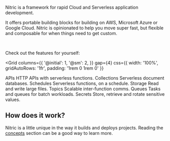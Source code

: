 Nitric is a framework for rapid Cloud and Serverless application development.

It offers portable building blocks for building on AWS, Microsoft Azure or Google Cloud. Nitric is opinionated to help you move super fast, but flexible and composable for when things need to get custom.

<br />

Check out the features for yourself:

<Grid
  columns={{
    '@initial': 1,
    '@sm': 2,
  }}
  gap={4}
  css={{ width: '100%', gridAutoRows: '1fr', padding: '1rem 0 1rem 0' }}
>
  <Link href="/docs/apis" css={{ height: '100%' }}>
    <Card
      highlight
      css={{
        display: 'flex',
        flexDirection: 'column',
        padding: 16,
        rowGap: 16,
        height: '100%',
      }}
    >
      <Box
        css={{
          display: 'flex',
          flexDirection: 'column',
          padding: 2,
          rowGap: 16,
        }}
      >
        <Typography variant="h6">APIs</Typography>
        <Typography>HTTP APIs with serverless functions.</Typography>
      </Box>
    </Card>
  </Link>
  <Link href="/docs/collections" css={{ height: '100%' }}>
    <Card
      highlight
      css={{
        display: 'flex',
        flexDirection: 'column',
        padding: 16,
        rowGap: 16,
        height: '100%',
      }}
    >
      <Box
        css={{
          display: 'flex',
          flexDirection: 'column',
          padding: 2,
          rowGap: 16,
        }}
      >
        <Typography variant="h6">Collections</Typography>
        <Typography>Serverless document databases.</Typography>
      </Box>
    </Card>
  </Link>
  <Link href="/docs/schedules" css={{ height: '100%' }}>
    <Card
      highlight
      css={{
        display: 'flex',
        flexDirection: 'column',
        padding: 16,
        rowGap: 16,
        height: '100%',
      }}
    >
      <Box
        css={{
          display: 'flex',
          flexDirection: 'column',
          padding: 2,
          rowGap: 16,
        }}
      >
        <Typography variant="h6">Schedules</Typography>
        <Typography>Serverless functions, on a schedule.</Typography>
      </Box>
    </Card>
  </Link>
  <Link href="/docs/storage" css={{ height: '100%' }}>
    <Card
      highlight
      css={{
        display: 'flex',
        flexDirection: 'column',
        padding: 16,
        rowGap: 16,
        height: '100%',
      }}
    >
      <Box
        css={{
          display: 'flex',
          flexDirection: 'column',
          padding: 2,
          rowGap: 16,
        }}
      >
        <Typography variant="h6">Storage</Typography>
        <Typography>Read and write large files.</Typography>
      </Box>
    </Card>
  </Link>
  <Link href="/docs/Topics" css={{ height: '100%' }}>
    <Card
      highlight
      css={{
        display: 'flex',
        flexDirection: 'column',
        padding: 16,
        rowGap: 16,
        height: '100%',
      }}
    >
      <Box
        css={{
          display: 'flex',
          flexDirection: 'column',
          padding: 2,
          rowGap: 16,
        }}
      >
        <Typography variant="h6">Topics</Typography>
        <Typography>Scalable inter-function comms.</Typography>
      </Box>
    </Card>
  </Link>
  <Link href="/docs/queues" css={{ height: '100%' }}>
    <Card
      highlight
      css={{
        display: 'flex',
        flexDirection: 'column',
        padding: 16,
        rowGap: 16,
        height: '100%',
      }}
    >
      <Box
        css={{
          display: 'flex',
          flexDirection: 'column',
          padding: 2,
          rowGap: 16,
        }}
      >
        <Typography variant="h6">Queues</Typography>
        <Typography>Tasks and queues for batch workloads.</Typography>
      </Box>
    </Card>
  </Link>
  <Link href="/docs/secrets" css={{ height: '100%' }}>
    <Card
      highlight
      css={{
        display: 'flex',
        flexDirection: 'column',
        padding: 16,
        rowGap: 16,
        height: '100%',
      }}
    >
      <Box
        css={{
          display: 'flex',
          flexDirection: 'column',
          padding: 2,
          rowGap: 16,
        }}
      >
        <Typography variant="h6">Secrets</Typography>
        <Typography>Store, retrieve and rotate sensitive values.</Typography>
      </Box>
    </Card>
  </Link>
</Grid>

<CardGrid>
  <LinkCard
    title="APIs"
    description="REST APIs with serverless functions as route handlers."
  />
  <LinkCard title="Storage" description="Read and write large files." />
  <LinkCard
    title="Collections"
    description="Document database with collection and sub-collection features."
  />
  <LinkCard
    title="Topics"
    description="Send messages between functions and integrate your app."
  />
  <LinkCard
    title="Queues"
    description="Create and process asynchronous tasks and batch workloads."
  />
  <LinkCard
    title="Schedules"
    description="Run serverless functions on a cadence to perform time-based work."
  />
  <LinkCard
    title="Secrets"
    description="Store and retrieve credentials and other secrets."
  />
</CardGrid>

<!-- TODO: insert links to various framework examples e.g. react, nextjs, angular, svelt, etc. ============================ -->

<!-- ## Quick start

The quickest way to understand Nitric is to build something, try one of our guides to get started: -->

## How does it work?

Nitric is a little unique in the way it builds and deploys projects. Reading the [concepts](./concepts) section can be a good way to learn more.
